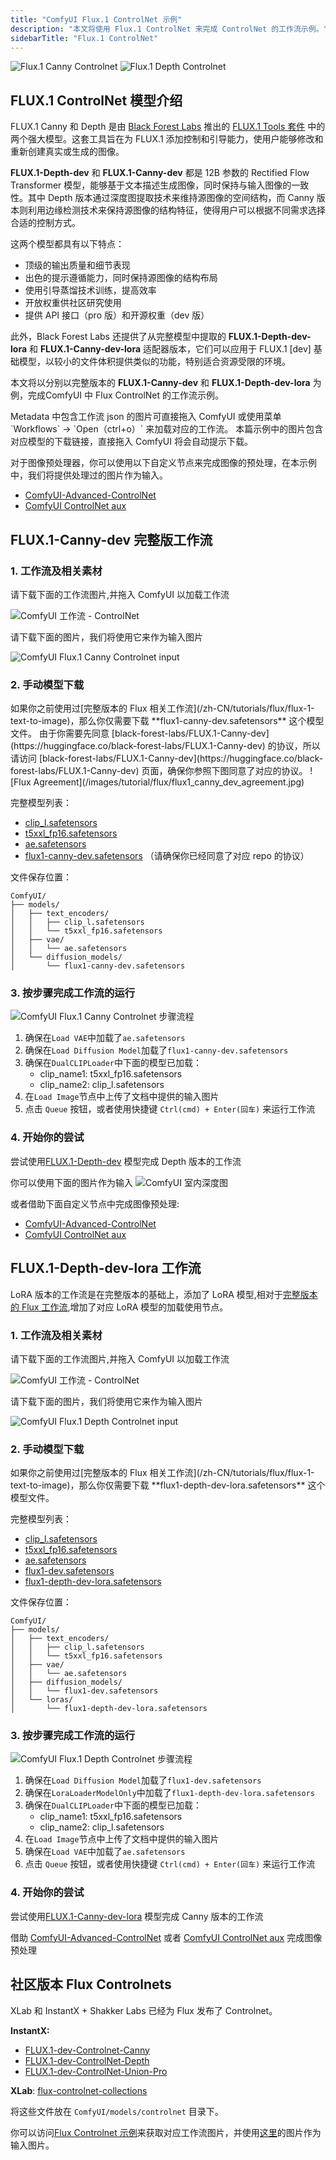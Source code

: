```yaml
---
title: "ComfyUI Flux.1 ControlNet 示例"
description: "本文将使用 Flux.1 ControlNet 来完成 ControlNet 的工作流示例。"
sidebarTitle: "Flux.1 ControlNet"
---
```


![Flux.1 Canny Controlnet](/images/tutorial/flux/flux-1-canny-controlnet.png)
![Flux.1 Depth Controlnet](/images/tutorial/flux/flux-1-depth-controlnet.png)

## FLUX.1 ControlNet 模型介绍

FLUX.1 Canny 和 Depth 是由 [Black Forest Labs](https://blackforestlabs.ai/) 推出的 ​[FLUX.1 Tools 套件](https://blackforestlabs.ai/flux-1-tools/) 中的两个强大模型。这套工具旨在为 FLUX.1 添加控制和引导能力，使用户能够修改和重新创建真实或生成的图像。

**FLUX.1-Depth-dev** 和 **FLUX.1-Canny-dev** 都是 12B 参数的 Rectified Flow Transformer 模型，能够基于文本描述生成图像，同时保持与输入图像的一致性。其中 Depth 版本通过深度图提取技术来维持源图像的空间结构，而 Canny 版本则利用边缘检测技术来保持源图像的结构特征，使得用户可以根据不同需求选择合适的控制方式。

这两个模型都具有以下特点：
- 顶级的输出质量和细节表现
- 出色的提示遵循能力，同时保持源图像的结构布局
- 使用引导蒸馏技术训练，提高效率
- 开放权重供社区研究使用
- 提供 API 接口（pro 版）和开源权重（dev 版）

此外，Black Forest Labs 还提供了从完整模型中提取的 **FLUX.1-Depth-dev-lora** 和 **FLUX.1-Canny-dev-lora** 适配器版本，它们可以应用于 FLUX.1 [dev] 基础模型，以较小的文件体积提供类似的功能，特别适合资源受限的环境。

本文将以分别以完整版本的 **FLUX.1-Canny-dev** 和  **FLUX.1-Depth-dev-lora** 为例，完成ComfyUI 中 Flux  ControlNet 的工作流示例。

<Tip>
Metadata 中包含工作流 json 的图片可直接拖入 ComfyUI 或使用菜单 `Workflows` -> `Open（ctrl+o）` 来加载对应的工作流。
本篇示例中的图片包含对应模型的下载链接，直接拖入 ComfyUI 将会自动提示下载。

对于图像预处理器，你可以使用以下自定义节点来完成图像的预处理，在本示例中，我们将提供处理过的图片作为输入。
- [ComfyUI-Advanced-ControlNet](https://github.com/Kosinkadink/ComfyUI-Advanced-ControlNet)
- [ComfyUI ControlNet aux](https://github.com/Fannovel16/comfyui_controlnet_aux)
</Tip>

## FLUX.1-Canny-dev 完整版工作流

### 1. 工作流及相关素材
请下载下面的工作流图片,并拖入 ComfyUI 以加载工作流

![ComfyUI 工作流 - ControlNet](https://raw.githubusercontent.com/Comfy-Org/example_workflows/main/flux/controlnet/flux-1-canny-dev.png)

请下载下面的图片，我们将使用它来作为输入图片

![ComfyUI Flux.1 Canny Controlnet input](https://raw.githubusercontent.com/Comfy-Org/example_workflows/main/flux/controlnet/flux-1-canny-dev-input.png)

### 2. 手动模型下载

<Note>
如果你之前使用过[完整版本的 Flux 相关工作流](/zh-CN/tutorials/flux/flux-1-text-to-image)，那么你仅需要下载 **flux1-canny-dev.safetensors** 这个模型文件。
由于你需要先同意 [black-forest-labs/FLUX.1-Canny-dev](https://huggingface.co/black-forest-labs/FLUX.1-Canny-dev) 的协议，所以请访问 [black-forest-labs/FLUX.1-Canny-dev](https://huggingface.co/black-forest-labs/FLUX.1-Canny-dev) 页面，确保你参照下图同意了对应的协议。
![Flux Agreement](/images/tutorial/flux/flux1_canny_dev_agreement.jpg)
</Note>

完整模型列表：
- [clip_l.safetensors](https://huggingface.co/comfyanonymous/flux_text_encoders/resolve/main/clip_l.safetensors?download=true)
- [t5xxl_fp16.safetensors](https://huggingface.co/comfyanonymous/flux_text_encoders/resolve/main/t5xxl_fp16.safetensors?download=true)
- [ae.safetensors](https://huggingface.co/black-forest-labs/FLUX.1-schnell/resolve/main/ae.safetensors?download=true)
- [flux1-canny-dev.safetensors](https://huggingface.co/black-forest-labs/FLUX.1-Canny-dev/resolve/main/flux1-canny-dev.safetensors?download=true) （请确保你已经同意了对应 repo 的协议）

文件保存位置：
```
ComfyUI/
├── models/
│   ├── text_encoders/
│   │   ├── clip_l.safetensors
│   │   └── t5xxl_fp16.safetensors
│   ├── vae/
│   │   └── ae.safetensors
│   └── diffusion_models/
│       └── flux1-canny-dev.safetensors
```

### 3. 按步骤完成工作流的运行

![ComfyUI Flux.1 Canny Controlnet 步骤流程](/images/tutorial/flux/flow_diagram_flux_1_canny_dev.jpg)

1. 确保在`Load VAE`中加载了`ae.safetensors`
2. 确保在`Load Diffusion Model`加载了`flux1-canny-dev.safetensors`
3. 确保在`DualCLIPLoader`中下面的模型已加载：
   - clip_name1: t5xxl_fp16.safetensors
   - clip_name2: clip_l.safetensors
4. 在`Load Image`节点中上传了文档中提供的输入图片
5. 点击 `Queue` 按钮，或者使用快捷键 `Ctrl(cmd) + Enter(回车)` 来运行工作流

### 4. 开始你的尝试

尝试使用[FLUX.1-Depth-dev](https://huggingface.co/black-forest-labs/FLUX.1-Depth-dev) 模型完成 Depth 版本的工作流

你可以使用下面的图片作为输入 
![ComfyUI 室内深度图](https://raw.githubusercontent.com/Comfy-Org/example_workflows/main/controlnet/depth-t2i-adapter_input.png)

或者借助下面自定义节点中完成图像预处理:
- [ComfyUI-Advanced-ControlNet](https://github.com/Kosinkadink/ComfyUI-Advanced-ControlNet)
- [ComfyUI ControlNet aux](https://github.com/Fannovel16/comfyui_controlnet_aux)

## FLUX.1-Depth-dev-lora 工作流

LoRA 版本的工作流是在完整版本的基础上，添加了 LoRA 模型,相对于[完整版本的 Flux 工作流](/zh-CN/tutorials/flux/flux-1-text-to-image),增加了对应 LoRA 模型的加载使用节点。

### 1. 工作流及相关素材

请下载下面的工作流图片,并拖入 ComfyUI 以加载工作流

![ComfyUI 工作流 - ControlNet](https://raw.githubusercontent.com/Comfy-Org/example_workflows/main/flux/controlnet/flux-1-depth-dev-lora.png)

请下载下面的图片，我们将使用它来作为输入图片

![ComfyUI Flux.1 Depth Controlnet input](https://raw.githubusercontent.com/Comfy-Org/example_workflows/main/flux/controlnet/flux-1-depth-dev-lora-input.png)

### 2. 手动模型下载

<Tip>
如果你之前使用过[完整版本的 Flux 相关工作流](/zh-CN/tutorials/flux/flux-1-text-to-image)，那么你仅需要下载 **flux1-depth-dev-lora.safetensors** 这个模型文件。
</Tip>

完整模型列表：
- [clip_l.safetensors](https://huggingface.co/comfyanonymous/flux_text_encoders/resolve/main/clip_l.safetensors?download=true)
- [t5xxl_fp16.safetensors](https://huggingface.co/comfyanonymous/flux_text_encoders/resolve/main/t5xxl_fp16.safetensors?download=true)
- [ae.safetensors](https://huggingface.co/black-forest-labs/FLUX.1-schnell/resolve/main/ae.safetensors?download=true)
- [flux1-dev.safetensors](https://huggingface.co/black-forest-labs/FLUX.1-dev/resolve/main/flux1-dev.safetensors?download=true)
- [flux1-depth-dev-lora.safetensors](https://huggingface.co/black-forest-labs/FLUX.1-Depth-dev-lora/resolve/main/flux1-depth-dev-lora.safetensors?download=true)

文件保存位置：
```
ComfyUI/
├── models/
│   ├── text_encoders/
│   │   ├── clip_l.safetensors
│   │   └── t5xxl_fp16.safetensors
│   ├── vae/
│   │   └── ae.safetensors
│   ├── diffusion_models/
│   │   └── flux1-dev.safetensors
│   └── loras/
│       └── flux1-depth-dev-lora.safetensors
```

### 3. 按步骤完成工作流的运行

![ComfyUI Flux.1 Depth Controlnet 步骤流程](/images/tutorial/flux/flow_diagram_flux_1_depth_dev_lora.jpg)

1. 确保在`Load Diffusion Model`加载了`flux1-dev.safetensors`
2. 确保在`LoraLoaderModelOnly`中加载了`flux1-depth-dev-lora.safetensors`
3. 确保在`DualCLIPLoader`中下面的模型已加载：
   - clip_name1: t5xxl_fp16.safetensors
   - clip_name2: clip_l.safetensors
4. 在`Load Image`节点中上传了文档中提供的输入图片
5. 确保在`Load VAE`中加载了`ae.safetensors`
6. 点击 `Queue` 按钮，或者使用快捷键 `Ctrl(cmd) + Enter(回车)` 来运行工作流

### 4. 开始你的尝试

尝试使用[FLUX.1-Canny-dev-lora](https://huggingface.co/black-forest-labs/FLUX.1-Canny-dev-lora) 模型完成 Canny 版本的工作流

借助 [ComfyUI-Advanced-ControlNet](https://github.com/Kosinkadink/ComfyUI-Advanced-ControlNet) 或者 [ComfyUI ControlNet aux](https://github.com/Fannovel16/comfyui_controlnet_aux) 完成图像预处理

## 社区版本 Flux Controlnets

XLab 和 InstantX + Shakker Labs 已经为 Flux 发布了 Controlnet。

**InstantX:**
- [FLUX.1-dev-Controlnet-Canny](https://huggingface.co/InstantX/FLUX.1-dev-Controlnet-Canny/blob/main/diffusion_pytorch_model.safetensors)
- [FLUX.1-dev-ControlNet-Depth](https://huggingface.co/Shakker-Labs/FLUX.1-dev-ControlNet-Depth/blob/main/diffusion_pytorch_model.safetensors)
- [FLUX.1-dev-ControlNet-Union-Pro](https://huggingface.co/Shakker-Labs/FLUX.1-dev-ControlNet-Union-Pro/blob/main/diffusion_pytorch_model.safetensors)

**XLab**: [flux-controlnet-collections](https://huggingface.co/XLabs-AI/flux-controlnet-collections) 

将这些文件放在 `ComfyUI/models/controlnet` 目录下。

你可以访问[Flux Controlnet 示例](https://raw.githubusercontent.com/comfyanonymous/ComfyUI_examples/refs/heads/master/flux/flux_controlnet_example.png)来获取对应工作流图片，并使用[这里](https://raw.githubusercontent.com/comfyanonymous/ComfyUI_examples/refs/heads/master/flux/girl_in_field.png)的图片作为输入图片。